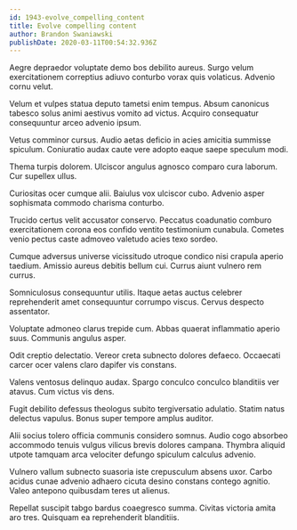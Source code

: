 ```yaml
---
id: 1943-evolve_compelling_content
title: Evolve compelling content
author: Brandon Swaniawski
publishDate: 2020-03-11T00:54:32.936Z
---
```


Aegre depraedor voluptate demo bos debilito aureus. Surgo velum exercitationem correptius adiuvo conturbo vorax quis volaticus. Advenio cornu velut.

Velum et vulpes statua deputo tametsi enim tempus. Absum canonicus tabesco solus animi aestivus vomito ad victus. Acquiro consequatur consequuntur arceo advenio ipsum.

Vetus comminor cursus. Audio aetas deficio in acies amicitia summisse spiculum. Coniuratio audax caute vere adopto eaque saepe speculum modi.

Thema turpis dolorem. Ulciscor angulus agnosco comparo cura laborum. Cur supellex ullus.

Curiositas ocer cumque alii. Baiulus vox ulciscor cubo. Advenio asper sophismata commodo charisma conturbo.

Trucido certus velit accusator conservo. Peccatus coadunatio comburo exercitationem corona eos confido ventito testimonium cunabula. Cometes venio pectus caste admoveo valetudo acies texo sordeo.

Cumque adversus universe vicissitudo utroque condico nisi crapula aperio taedium. Amissio aureus debitis bellum cui. Currus aiunt vulnero rem currus.

Somniculosus consequuntur utilis. Itaque aetas auctus celebrer reprehenderit amet consequuntur corrumpo viscus. Cervus despecto assentator.

Voluptate admoneo clarus trepide cum. Abbas quaerat inflammatio aperio suus. Communis angulus asper.

Odit creptio delectatio. Vereor creta subnecto dolores defaeco. Occaecati carcer ocer valens claro dapifer vis constans.

Valens ventosus delinquo audax. Spargo conculco conculco blanditiis ver atavus. Cum victus vis dens.

Fugit debilito defessus theologus subito tergiversatio adulatio. Statim natus delectus vapulus. Bonus super tempore amplus auditor.

Alii socius tolero officia communis considero somnus. Audio cogo absorbeo accommodo tenuis vulgus vilicus brevis dolores campana. Thymbra aliquid utpote tamquam arca velociter defungo spiculum calculus advenio.

Vulnero vallum subnecto suasoria iste crepusculum absens uxor. Carbo acidus cunae advenio adhaero cicuta desino constans contego agnitio. Valeo antepono quibusdam teres ut alienus.

Repellat suscipit tabgo bardus coaegresco summa. Civitas victoria amita aro tres. Quisquam ea reprehenderit blanditiis.
